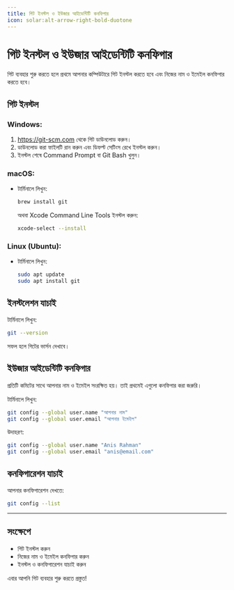 ```yaml
---
title: গিট ইনস্টল ও ইউজার আইডেন্টিটি কনফিগার
icon: solar:alt-arrow-right-bold-duotone
---
```


# গিট ইনস্টল ও ইউজার আইডেন্টিটি কনফিগার

গিট ব্যবহার শুরু করতে হলে প্রথমে আপনার কম্পিউটারে গিট ইনস্টল করতে হবে এবং নিজের নাম ও ইমেইল কনফিগার করতে হবে।

## গিট ইনস্টল

### Windows:
1. https://git-scm.com থেকে গিট ডাউনলোড করুন।
2. ডাউনলোড করা ফাইলটি রান করুন এবং ডিফল্ট সেটিংস রেখে ইনস্টল করুন।
3. ইনস্টল শেষে Command Prompt বা Git Bash খুলুন।

### macOS:
- টার্মিনালে লিখুন:
  ```sh
  brew install git
  ```
  অথবা Xcode Command Line Tools ইনস্টল করুন:
  ```sh
  xcode-select --install
  ```

### Linux (Ubuntu):
- টার্মিনালে লিখুন:
  ```sh
  sudo apt update
  sudo apt install git
  ```

## ইনস্টলেশন যাচাই

টার্মিনালে লিখুন:
```sh
git --version
```
সফল হলে গিটের ভার্সন দেখাবে।

## ইউজার আইডেন্টিটি কনফিগার

প্রতিটি কমিটের সাথে আপনার নাম ও ইমেইল সংরক্ষিত হয়। তাই প্রথমেই এগুলো কনফিগার করা জরুরি।

টার্মিনালে লিখুন:
```sh
git config --global user.name "আপনার নাম"
git config --global user.email "আপনার ইমেইল"
```

উদাহরণ:
```sh
git config --global user.name "Anis Rahman"
git config --global user.email "anis@email.com"
```

## কনফিগারেশন যাচাই

আপনার কনফিগারেশন দেখতে:
```sh
git config --list
```

---

## সংক্ষেপে
- গিট ইনস্টল করুন
- নিজের নাম ও ইমেইল কনফিগার করুন
- ইনস্টল ও কনফিগারেশন যাচাই করুন

এবার আপনি গিট ব্যবহার শুরু করতে প্রস্তুত!
